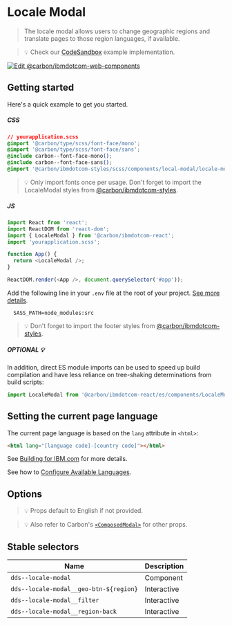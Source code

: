 
# Locale Modal

> The locale modal allows users to change geographic regions and translate pages
> to those region languages, if available.

> 💡 Check our
> [CodeSandbox](https://githubbox.com/carbon-design-system/carbon-for-ibm-dotcom/tree/master/packages/react/examples/codesandbox/components/LocaleModal)
> example implementation.

[![Edit @carbon/ibmdotcom-web-components](https://codesandbox.io/static/img/play-codesandbox.svg)](https://githubbox.com/carbon-design-system/carbon-for-ibm-dotcom/tree/master/packages/react/examples/codesandbox/components/LocaleModal)

## Getting started

Here's a quick example to get you started.

##### CSS

```css
// yourapplication.scss
@import '@carbon/type/scss/font-face/mono';
@import '@carbon/type/scss/font-face/sans';
@include carbon--font-face-mono();
@include carbon--font-face-sans();
@import '@carbon/ibmdotcom-styles/scss/components/local-modal/locale-modal';
```

> 💡 Only import fonts once per usage. Don't forget to import the LocaleModal
> styles from
> [@carbon/ibmdotcom-styles](https://github.com/carbon-design-system/carbon-for-ibm-dotcom/blob/master/packages/styles).

##### JS

```javascript
import React from 'react';
import ReactDOM from 'react-dom';
import { LocaleModal } from '@carbon/ibmdotcom-react';
import 'yourapplication.scss';

function App() {
  return <LocaleModal />;
}

ReactDOM.render(<App />, document.querySelector('#app'));
```

Add the following line in your `.env` file at the root of your project.
[See more details](https://github.com/carbon-design-system/carbon-for-ibm-dotcom/tree/master/packages/styles#usage).

```
  SASS_PATH=node_modules:src
```

> 💡 Don't forget to import the footer styles from
> [@carbon/ibmdotcom-styles](https://github.com/carbon-design-system/carbon-for-ibm-dotcom/blob/master/packages/styles).

##### OPTIONAL 💡

In addition, direct ES module imports can be used to speed up build compilation and have less reliance on tree-shaking determinations from build scripts:

````js
import LocaleModal from '@carbon/ibmdotcom-react/es/components/LocaleModal/LocaleModal';
````

## Setting the current page language

The current page language is based on the `lang` attribute in `<html>`:

```html
<html lang="[language code]-[country code]"></html>
```

See
[Building for IBM.com](https://github.com/carbon-design-system/carbon-for-ibm-dotcom/blob/master/docs/building-for-ibm-dotcom.md#page-language)
for more details.

See how to
[Configure Available Languages](https://github.com/carbon-design-system/carbon-for-ibm-dotcom/blob/master/docs/building-for-ibm-dotcom.md#page-language#configuring-available-languages).

## Options

<Props of={LocaleModal} />

> 💡 Props default to English if not provided.

> 💡 Also refer to Carbon's
> [`<ComposedModal>`](https://react.carbondesignsystem.com/?path=/story/composedmodal--using-child-nodes)
> for other props.

## Stable selectors

| Name                                   | Description |
| -------------------------------------- | ----------- |
| `dds--locale-modal`                    | Component   |
| `dds--locale-modal__geo-btn-${region}` | Interactive |
| `dds--locale-modal__filter`            | Interactive |
| `dds--locale-modal__region-back`       | Interactive |

<Description markdown={contributing} />
